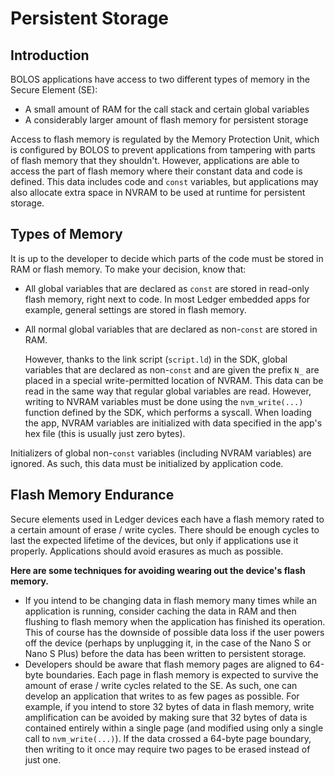 
# Persistent Storage


## Introduction

BOLOS applications have access to two different types of memory in the Secure Element (SE):
- A small amount of RAM for the call stack and certain global variables
- A considerably larger amount of flash memory for persistent storage

Access to flash memory is regulated by the Memory Protection Unit, which is configured by BOLOS to prevent applications from tampering with parts of flash memory that they shouldn't. However, applications are able to access the part of flash memory where their constant data and code is defined. This data includes code and `const` variables, but applications may also allocate extra space in NVRAM to be used at runtime for persistent storage.

## Types of Memory

It is up to the developer to decide which parts of the code must be stored in RAM or flash memory. To make your decision, know that:

- All global variables that are declared as `const` are stored in read-only flash memory, right next to code. In most Ledger embedded apps for example, general settings are stored in flash memory.
- All normal global variables that are declared as non-`const` are stored in RAM. 
	
	However, thanks to the link script (`script.ld`) in the SDK, global variables that are declared as non-`const` and are given the prefix `N_` are placed in a special write-permitted location of NVRAM. This data can be read in the same way that regular global variables are read. However, writing to NVRAM variables must be done using the `nvm_write(...)` function defined by the SDK, which performs a syscall. When loading the app, NVRAM variables are initialized with data specified in the app's hex file (this is usually just zero bytes).

<Callout type="warning" emoji="⚠️">
  Initializers of global non-<code>const</code> variables (including NVRAM variables) are ignored. As such, this data must be initialized by application code.
</Callout>

## Flash Memory Endurance

Secure elements used in Ledger devices each have a flash memory rated to a certain amount of erase / write cycles. There should be enough cycles to last the expected lifetime of the devices, but only if applications use it properly. Applications should avoid erasures as much as possible.


**Here are some techniques for avoiding wearing out the device's flash memory.**

- If you intend to be changing data in flash memory many times while an application is running, consider caching the data in RAM and then flushing to flash memory when the application has finished its operation. This of course has the downside of possible data loss if the user powers off the device (perhaps by unplugging it, in the case of the Nano S or Nano S Plus) before the data has been written to persistent storage.
- Developers should be aware that flash memory pages are aligned to 64-byte boundaries. Each page in flash memory is expected to survive the amount of erase / write cycles related to the SE. As such, one can develop an application that writes to as few pages as possible. For example, if you intend to store 32 bytes of data in flash memory, write amplification can be avoided by making sure that 32 bytes of data is contained entirely within a single page (and modified using only a single call to `nvm_write(...)`). If the data crossed a 64-byte page boundary, then writing to it once may require two pages to be erased instead of just one.

